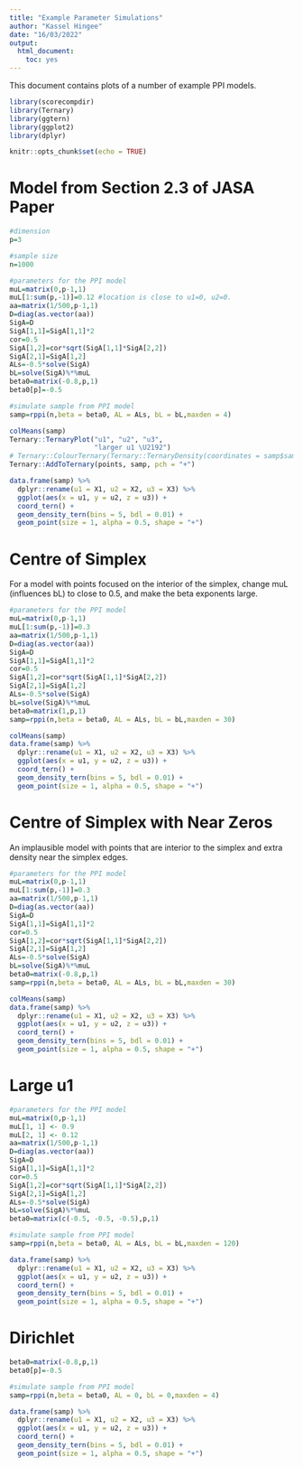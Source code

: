 ```yaml
---
title: "Example Parameter Simulations"
author: "Kassel Hingee"
date: "16/03/2022"
output: 
  html_document: 
    toc: yes
---
```


This document contains plots of a number of example PPI models.

```r
library(scorecompdir)
library(Ternary)
library(ggtern)
library(ggplot2)
library(dplyr)

knitr::opts_chunk$set(echo = TRUE)
```

# Model from Section 2.3 of JASA Paper
```r
#dimension
p=3

#sample size
n=1000

#parameters for the PPI model
muL=matrix(0,p-1,1)
muL[1:sum(p,-1)]=0.12 #location is close to u1=0, u2=0.
aa=matrix(1/500,p-1,1)
D=diag(as.vector(aa))
SigA=D
SigA[1,1]=SigA[1,1]*2
cor=0.5
SigA[1,2]=cor*sqrt(SigA[1,1]*SigA[2,2])
SigA[2,1]=SigA[1,2]
ALs=-0.5*solve(SigA)
bL=solve(SigA)%*%muL
beta0=matrix(-0.8,p,1)
beta0[p]=-0.5

#simulate sample from PPI model
samp=rppi(n,beta = beta0, AL = ALs, bL = bL,maxden = 4)
```

```r
colMeans(samp)
Ternary::TernaryPlot("u1", "u2", "u3",
                     "larger u1 \U2192")
# Ternary::ColourTernary(Ternary::TernaryDensity(coordinates = samp$samp3) )
Ternary::AddToTernary(points, samp, pch = "+")
```

```r
data.frame(samp) %>%
  dplyr::rename(u1 = X1, u2 = X2, u3 = X3) %>%
  ggplot(aes(x = u1, y = u2, z = u3)) +
  coord_tern() +
  geom_density_tern(bins = 5, bdl = 0.01) + 
  geom_point(size = 1, alpha = 0.5, shape = "+")
```

# Centre of Simplex
For a model with points focused on the interior of the simplex, change muL (influences bL) to close to 0.5, and make the beta exponents large.

```r
#parameters for the PPI model
muL=matrix(0,p-1,1)
muL[1:sum(p,-1)]=0.3
aa=matrix(1/500,p-1,1)
D=diag(as.vector(aa))
SigA=D
SigA[1,1]=SigA[1,1]*2
cor=0.5
SigA[1,2]=cor*sqrt(SigA[1,1]*SigA[2,2])
SigA[2,1]=SigA[1,2]
ALs=-0.5*solve(SigA)
bL=solve(SigA)%*%muL
beta0=matrix(1,p,1)
samp=rppi(n,beta = beta0, AL = ALs, bL = bL,maxden = 30)
```

```r
colMeans(samp)
data.frame(samp) %>%
  dplyr::rename(u1 = X1, u2 = X2, u3 = X3) %>%
  ggplot(aes(x = u1, y = u2, z = u3)) +
  coord_tern() +
  geom_density_tern(bins = 5, bdl = 0.01) + 
  geom_point(size = 1, alpha = 0.5, shape = "+")
```

# Centre of Simplex with Near Zeros
An implausible model with points that are interior to the simplex and extra density near the simplex edges.
```r
#parameters for the PPI model
muL=matrix(0,p-1,1)
muL[1:sum(p,-1)]=0.3
aa=matrix(1/500,p-1,1)
D=diag(as.vector(aa))
SigA=D
SigA[1,1]=SigA[1,1]*2
cor=0.5
SigA[1,2]=cor*sqrt(SigA[1,1]*SigA[2,2])
SigA[2,1]=SigA[1,2]
ALs=-0.5*solve(SigA)
bL=solve(SigA)%*%muL
beta0=matrix(-0.8,p,1)
samp=rppi(n,beta = beta0, AL = ALs, bL = bL,maxden = 30)
```

```r
colMeans(samp)
data.frame(samp) %>%
  dplyr::rename(u1 = X1, u2 = X2, u3 = X3) %>%
  ggplot(aes(x = u1, y = u2, z = u3)) +
  coord_tern() +
  geom_density_tern(bins = 5, bdl = 0.01) + 
  geom_point(size = 1, alpha = 0.5, shape = "+")
```

# Large u1
```r
#parameters for the PPI model
muL=matrix(0,p-1,1)
muL[1, 1] <- 0.9
muL[2, 1] <- 0.12
aa=matrix(1/500,p-1,1)
D=diag(as.vector(aa))
SigA=D
SigA[1,1]=SigA[1,1]*2
cor=0.5
SigA[1,2]=cor*sqrt(SigA[1,1]*SigA[2,2])
SigA[2,1]=SigA[1,2]
ALs=-0.5*solve(SigA)
bL=solve(SigA)%*%muL
beta0=matrix(c(-0.5, -0.5, -0.5),p,1)

#simulate sample from PPI model
samp=rppi(n,beta = beta0, AL = ALs, bL = bL,maxden = 120)
```

```r
data.frame(samp) %>%
  dplyr::rename(u1 = X1, u2 = X2, u3 = X3) %>%
  ggplot(aes(x = u1, y = u2, z = u3)) +
  coord_tern() +
  geom_density_tern(bins = 5, bdl = 0.01) + 
  geom_point(size = 1, alpha = 0.5, shape = "+")
```

# Dirichlet
```r
beta0=matrix(-0.8,p,1)
beta0[p]=-0.5

#simulate sample from PPI model
samp=rppi(n,beta = beta0, AL = 0, bL = 0,maxden = 4)
```

```r
data.frame(samp) %>%
  dplyr::rename(u1 = X1, u2 = X2, u3 = X3) %>%
  ggplot(aes(x = u1, y = u2, z = u3)) +
  coord_tern() +
  geom_density_tern(bins = 5, bdl = 0.01) + 
  geom_point(size = 1, alpha = 0.5, shape = "+")
```
